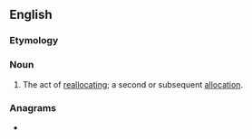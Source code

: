 {{also|réallocation}}
==English==

===Etymology===
{{prefix|en|re|allocation}}

===Noun===
{{en-noun|~}}

# The act of [[reallocate|reallocating]]; a second or subsequent [[allocation]].

===Anagrams===
* {{anagrams|en|alloreaction|analloerotic}}